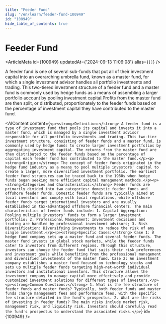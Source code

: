 ```yaml
---
title: "Feeder Fund"
slug: "/en/learn/feeder-fund-100949"
id: "100949"
hide_table_of_contents: true
---
```



# Feeder Fund

<ArticleMeta id={100949} updatedAt={'2024-09-13 11:06:08'} alias={`[]`} />
<div className='border-solid border-b border-t-0 my-4 border-[var(--ifm-color-gray-300)]' />

A feeder fund is one of several sub-funds that put all of their investment capital into an overarching umbrella fund, known as a master fund, for which a single investment advisor handles all portfolio investments and trading. This two-tiered investment structure of a feeder fund and a master fund is commonly used by hedge funds as a means of assembling a larger portfolio account by pooling investment capital.Profits from the master fund are then split, or distributed, proportionately to the feeder funds based on the percentage of investment capital they have contributed to the master fund.

<AIContent content={`<p><strong>Definition:</strong> A feeder fund is a type of investment fund that pools its capital and invests it into a master fund, which is managed by a single investment advisor responsible for all portfolio investments and trading. This two-tier investment structure, consisting of feeder funds and a master fund, is commonly used by hedge funds to create larger investment portfolios by aggregating investment capital. The returns from the master fund are then distributed to the feeder funds based on the percentage of capital each feeder fund has contributed to the master fund.</p><p><strong>Origin:</strong> The concept of feeder funds originated in the hedge fund industry as a means to pool multiple investors' capital to create a larger, more diversified investment portfolio. The earliest feeder fund structures can be traced back to the 1980s when hedge funds began seeking more efficient capital management methods.</p><p><strong>Categories and Characteristics:</strong> Feeder funds are primarily divided into two categories: domestic feeder funds and offshore feeder funds. Domestic feeder funds are typically aimed at local investors and comply with local regulations, while offshore feeder funds target international investors and are usually established in tax-advantaged offshore financial centers. The main characteristics of feeder funds include: 1. Capital Aggregation: Pooling multiple investors' funds to form a larger investment portfolio; 2. Professional Management: Investment decisions and trading are handled by professional investment advisors; 3. Risk Diversification: Diversifying investments to reduce the risk of any single investment.</p><p><strong>Specific Cases:</strong> Case 1: A hedge fund company sets up a master fund and several feeder funds. The master fund invests in global stock markets, while the feeder funds cater to investors from different regions. Through this structure, investors can choose the feeder fund that suits their risk preferences and investment goals while benefiting from the professional management and diversified investments of the master fund. Case 2: An investment company establishes a master fund focused on technology stocks and sets up multiple feeder funds targeting high-net-worth individual investors and institutional investors. This structure allows the investment company to manage capital more effectively and provide customized investment solutions for different types of investors.</p><p><strong>Common Questions:</strong> 1. What is the fee structure of feeder funds and master funds? Typically, both feeder funds and master funds charge management fees and performance fees, with the specific fee structure detailed in the fund's prospectus. 2. What are the risks of investing in feeder funds? The main risks include market risk, management risk, and liquidity risk. Investors should carefully read the fund's prospectus to understand the associated risks.</p>`} id={100949} />
